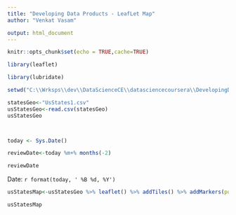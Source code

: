 ```yaml
---
title: "Developing Data Products - LeafLet Map"
author: "Venkat Vasam"

output: html_document
---
```



```r
knitr::opts_chunk$set(echo = TRUE,cache=TRUE)
```


```r

library(leaflet)

library(lubridate)

setwd("C:\\Wrksps\\dev\\DataScienceCE\\datasciencecoursera\\DevelopingDataProducts\\Week2\\Github-w2\\coursera-ddp2")

statesGeo<-"UsStates1.csv"
usStatesGeo<-read.csv(statesGeo)
usStatesGeo



today <- Sys.Date()

reviewDate<-today %m+% months(-2)

reviewDate
```


Date: `r format(today, ' %B %d, %Y')`


```r

usStatesMap<-usStatesGeo %>% leaflet() %>% addTiles() %>% addMarkers(popup=usStatesGeo$description)

usStatesMap


```